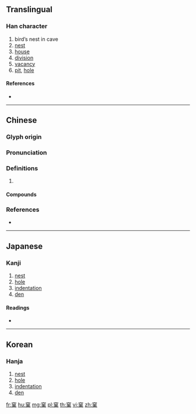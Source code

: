{{character info/new}}
==Translingual==

===Han character===
{{Han char|rn=116|rad=穴|as=08|sn=13|four=30904|canj=JCWD}}

# bird’s nest in cave
# [[nest]]
# [[house]]
# [[division]]
# [[vacancy]]
# [[pit]], [[hole]]

====References====
* {{Han ref|kx=0866.370|dkj=25556|dj=1294.350|hdz=42732.200|uh=7AA0|ud=31392|bh=B85E|bd=47198}}

----

==Chinese==
{{zh-forms}}

===Glyph origin===
{{Han etym}}

===Pronunciation===
{{zh-pron
|m=kē
|c=fo1,wo1
|mc=y
|oc=y
|cat=
}}

===Definitions===
{{zh-hanzi}}

# {{rfdef|zh}}

====Compounds====
{{zh-der|印窠|壘窠兒|不落窠臼|私窠子|窠巢|擘窠書|窠羅圈|窠臼|窠子|打窠地|臼窠}}

===References===
* {{R:yue:mfccd}}

----

==Japanese==

===Kanji===
{{ja-kanji|grade=|rs=穴08}}

# [[nest]]
# [[hole]]
# [[indentation]]
# [[den]]

====Readings====
* {{ja-readings|on=[[か]] (ka)|kun=[[す]] (su)|nanori=}}

----

==Korean==

===Hanja===
{{ko-hanja|hangeul=과|eumhun=|rv=gwa|mr=kwa|y=kwa}}

# [[nest]]
# [[hole]]
# [[indentation]]
# [[den]]

[[fr:窠]]
[[hu:窠]]
[[mg:窠]]
[[pl:窠]]
[[th:窠]]
[[vi:窠]]
[[zh:窠]]